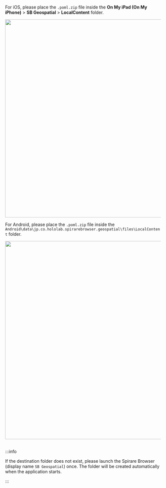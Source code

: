 
For iOS, please place the `.poml.zip` file inside the **On My iPad (On My iPhone)** > **SB Geospatial** > **LocalContent** folder.

<img width="640" src={SpirareBrowserPomlPlacementIosImage} />

For Android, please place the `.poml.zip` file inside the `Android\data\jp.co.hololab.spirarebrowser.geospatial\files\LocalContent` folder.

<img width="640" src={SpirareBrowserPomlPlacementAndroidImage} />

<br />
<br />

:::info

If the destination folder does not exist, please launch the Spirare Browser (display name `SB Geospatial`) once.
The folder will be created automatically when the application starts.

:::
